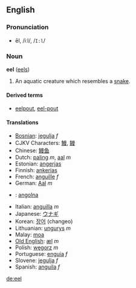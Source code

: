 ==English==
===Pronunciation===
*ēl, /iːl/, /<tt>I:l</tt>/

===Noun===
'''eel''' ([[eels]])

#An aquatic creature which resembles a [[snake]].

====Derived terms====
*[[eelpout]], [[eel-pout]]

====Translations====
*[[Bosnian]]: [[jegulja]] ''f''
*CJKV Characters: [[鰻]], [[鳗]]
*Chinese: [[鳗鱼]]
*Dutch: [[paling]] ''m'', [[aal]] ''m''
*Estonian: [[angerjas]]
*Finnish: [[ankerias]]
*French: [[anguille]] ''f''
*German: [[Aal]] ''m''
*{{hu}}: [[angolna]]
*Italian: [[anguilla]] ''m''
*Japanese: [[ウナギ]]
*Korean: [[장어]] (changeo)
*Lithuanian: [[ungurys]] ''m''
*Malay: [[moa]]
*[[Old English]]: [[æl]] ''m''
*Polish: [[węgorz]] ''m''
*Portuguese: [[enguia]] ''f''
*Slovene: [[jegulja]] ''f''
*Spanish: [[anguila]] ''f''

[[de:eel]]